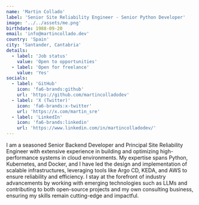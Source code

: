 ```yaml
---
name: 'Martin Collado'
label: 'Senior Site Reliability Engineer - Senior Python Developer'
image: '../../assets/me.png'
birthdate: 1988-09-20
email: 'info@martincollado.dev'
country: 'Spain'
city: 'Santander, Cantabria'
details:
  - label: 'Job status'
    value: 'Open to opportunities'
  - label: 'Open for freelance'
    value: 'Yes'
socials:
  - label: 'GitHub'
    icon: 'fa6-brands:github'
    url: 'https://github.com/martincolladodev'
  - label: 'X (Twitter)'
    icon: 'fa6-brands:x-twitter'
    url: 'https://x.com/martin_sre'
  - label: 'LinkedIn'
    icon: 'fa6-brands:linkedin'
    url: 'https://www.linkedin.com/in/martincolladodev/'
---
```


I am a seasoned Senior Backend Developer and Principal Site Reliability Engineer with extensive experience in building and optimizing high-performance systems in cloud environments. 
My expertise spans Python, Kubernetes, and Docker, and I have led the design and implementation of scalable infrastructures, leveraging tools like Argo CD, KEDA, and AWS to ensure reliability and efficiency. 
I stay at the forefront of industry advancements by working with emerging technologies such as LLMs and contributing to both open-source projects and my own consulting business, ensuring my skills remain cutting-edge and impactful.
